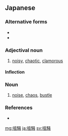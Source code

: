 ==Japanese==
{{ja-kanjitab|けん|そう|yomi=on}}

===Alternative forms===
* {{l|ja|喧噪}}
* {{l|ja|諠譟}}

===Adjectival noun===
{{ja-adj|infl=な|けんそう}}

# [[noisy]], [[chaotic]], [[clamorous]]

====Inflection====
{{ja-na|けんそう}}

===Noun===
{{ja-noun|けんそう}}

# [[noise]], [[chaos]], [[bustle]]
#: {{ja-usex|都会の'''喧騒'''を離れてのんびりした。|とかい の '''けんそう''' を はなれて のんびり した。|We left the chaos of the city and relaxed.}}

===References===
* {{R:Shogakukan}}

[[mg:喧騒]]
[[ja:喧騒]]
[[sv:喧騒]]